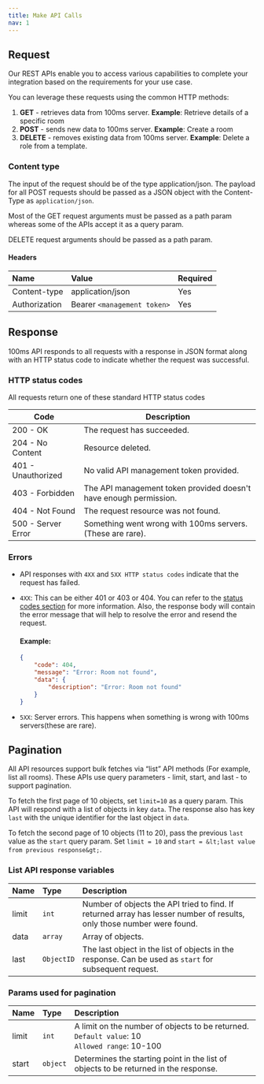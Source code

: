 ```yaml
---
title: Make API Calls
nav: 1
---
```


## Request

Our REST APIs enable you to access various capabilities to complete your integration based on the requirements for your use case.

<BaseRequest title="https://api.100ms.live/v2/" />

You can leverage these requests using the common HTTP methods:

1. **GET** - retrieves data from 100ms server. **Example**: Retrieve details of a specific room
2. **POST** - sends new data to 100ms server. **Example**: Create a room
3. **DELETE** - removes existing data from 100ms server. **Example**: Delete a role from a template.

### Content type

The input of the request should be of the type application/json. The payload for all POST requests should be passed as a JSON object with the Content-Type as `application/json`.

Most of the GET request arguments must be passed as a path param whereas some of the APIs accept it as a query param.

DELETE request arguments should be passed as a path param.

#### Headers

| Name                | Value                       | Required |
| :------------------ | :-------------------------- | :------- |
| Content-type <br/>  | application/json            | Yes      |
| Authorization <br/> | Bearer `<management token>` | Yes      |

## Response

100ms API responds to all requests with a response in JSON format along with an HTTP status code to indicate whether the request was successful.

### HTTP status codes

All requests return one of these standard HTTP status codes

| Code               | Description                                                       |
| ------------------ | ----------------------------------------------------------------- |
| 200 - OK           | The request has succeeded.                                        |
| 204 - No Content   | Resource deleted.                                                 |
| 401 - Unauthorized | No valid API management token provided.                           |
| 403 - Forbidden    | The API management token provided doesn't have enough permission. |
| 404 - Not Found    | The request resource was not found.                               |
| 500 - Server Error | Something went wrong with 100ms servers. (These are rare).        |

### Errors

-   API responses with `4XX` and `5XX HTTP status codes` indicate that the request has failed.
-   `4XX`: This can be either 401 or 403 or 404. You can refer to the [status codes section](#http-status-codes) for more information. Also, the response body will contain the error message that will help to resolve the error and resend the request.

    #### Example:

    ```json
    {
        "code": 404,
        "message": "Error: Room not found",
        "data": {
            "description": "Error: Room not found"
        }
    }
    ```

-   `5XX`: Server errors. This happens when something is wrong with 100ms servers(these are rare).

## Pagination

All API resources support bulk fetches via “list” API methods (For example, list all rooms). These APIs use query parameters - limit, start, and last - to support pagination.

To fetch the first page of 10 objects, set `limit=10` as a query param. This API will respond with a list of objects in key `data`. The response also has key `last` with the unique identifier for the last object in `data`.

To fetch the second page of 10 objects (11 to 20), pass the previous `last` value as the `start` query param. Set `limit = 10` and `start = &lt;last value from previous response&gt;`.

### List API response variables

| Name        | Type       | Description                                                                                                            |
| :---------- | :--------- | :--------------------------------------------------------------------------------------------------------------------- |
| limit <br/> | `int`      | Number of objects the API tried to find. If returned array has lesser number of results, only those number were found. |
| data <br/>  | `array`    | Array of objects.                                                                                                      |
| last <br/>  | `ObjectID` | The last object in the list of objects in the response. Can be used as `start` for subsequent request.                 |

### Params used for pagination

| Name  | Type     | Description                                                                                            |
| :---- | :------- | :----------------------------------------------------------------------------------------------------- |
| limit | `int`    | A limit on the number of objects to be returned.<br/> `Default value`: 10<br/> `Allowed range`: 10-100 |
| start | `object` | Determines the starting point in the list of objects to be returned in the response.                   |
